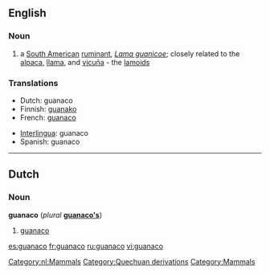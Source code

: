 ==English==
===Noun===
{{wikipedia}}
{{en-noun}}

# a [[South American]] [[ruminant]], ''[[Lama guanicoe]]''; closely related to the [[alpaca]], [[llama]], and [[vicuña]] - the [[lamoid]]s  

===Translations===
{{top}}
*Dutch: guanaco
*Finnish: [[guanako]]
*French: [[guanaco]] {{m}}
{{mid}}
*[[Interlingua]]: guanaco
*Spanish: guanaco {{m}}
{{bottom}}

----

==Dutch==
===Noun===
'''guanaco''' (''plural'' '''[[guanaco's]]''')
# [[#English|guanaco]]

[[Category:nl:Mammals]]


[[Category:Quechuan derivations]]
[[Category:Mammals]]

[[es:guanaco]]
[[fr:guanaco]]
[[ru:guanaco]]
[[vi:guanaco]]